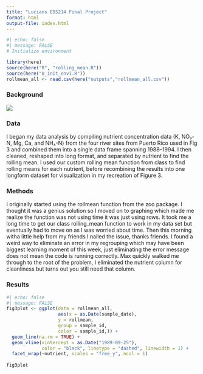 ```yaml
---
title: "Lucians EDS214 Final Project"
format: html
output-file: index.html
---
```


```r
#| echo: false
#| message: FALSE
# Initialize environment

library(here)
source(here("R", "rolling_mean.R"))
source(here("0_init_envi.R"))
rollmean_all <- read.csv(here("outputs","rollmean_all.csv"))

```

### Background

![](images/clipboard-2119565473.jpeg)

### Data

 I began my data analysis by compiling nutrient concentration data (K, NO₃-N, Mg, Ca, and NH₄-N) from the four river sites from Puerto Rico used in Fig 3 and combined them into a single data frame spanning 1988–1994. I then cleaned, reshaped into long format, and separated by nutrient to find the rolling mean. I used our custom rolling mean function from class to find rolling means for each nutrient, before recombining the results into one longform dataset for visualization in my recreation of Figure 3.

### Methods

I originally started using the rollmean function from the zoo package. I thought it was a genius solution so I moved on to graphing which made me realize the function was not using time it was just using rows. It took me a long time to get our class rolling_mean function to work in my data set but eventually had to move on as I was worried about time. Then this morning witha little help from my friends I nailed the issue, thanks friends. I found a weird way to eliminate an error in my regrouping which may have been biggest learning moment of this week, just eliminating the error message does not mean the code is running correctly. Max quickly walked me through to the root of the problem, I eliminated the nutrient column for cleanliness but turns out you still need that column. 


### Results

```r
#| echo: false
#| message: FALSE
fig3plot <- ggplot(data = rollmean_all, 
                   aes(x = as.Date(sample_date),
                   y = rollmean,
                   group = sample_id,
                   color = sample_id,)) +
  geom_line(na.rm = TRUE) +
  geom_vline(xintercept = as.Date("1989-09-25"), 
             color = "black", linetype = "dashed", linewidth = 1) +
  facet_wrap(~nutrient, scales = "free_y", ncol = 1)
            
fig3plot
```
